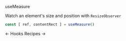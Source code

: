 <DocHeaderStack>
    <Heading as="h1">
        useMeasure
    </Heading>
    <RepoSourceLink repo="hooks" href="/useMeasure.ts" />
    <EditDocsLink href="/hooks/useMeasure.mdx" />
</DocHeaderStack>

Watch an element's size and position with `ResizeObserver`

```jsx noPreview
const [ ref, contentRect ] = useMeasure()
```

<DocFooterFlex>
    <DocFooterLink href="/docs/hooks">
        &larr; Hooks
    </DocFooterLink>
    <DocFooterLink href="/docs/recipes">
        Recipes &rarr;
    </DocFooterLink>
</DocFooterFlex>